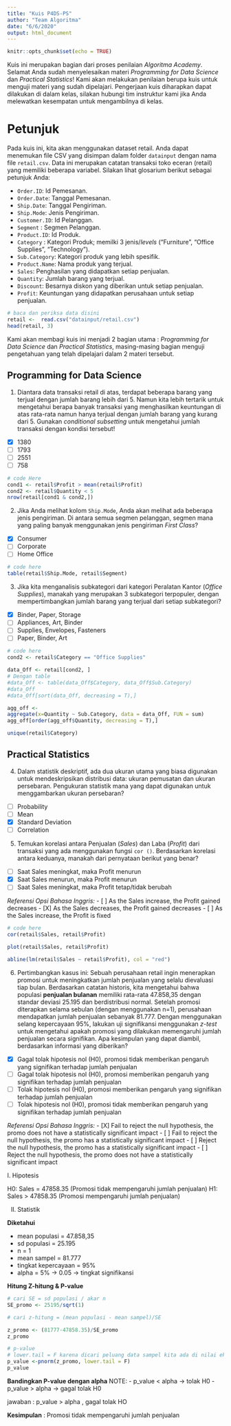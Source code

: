 ---
title: "Kuis P4DS-PS"
author: "Team Algoritma"
date: "6/6/2020"
output: html_document
---

```{r setup, include=FALSE}
knitr::opts_chunk$set(echo = TRUE)
```

Kuis ini merupakan bagian dari proses penilaian *Algoritma Academy*. Selamat Anda sudah menyelesaikan materi *Programming for Data Science* dan *Practical Statistics*! Kami akan melakukan penilaian berupa kuis untuk menguji materi yang sudah dipelajari. Pengerjaan kuis diharapkan dapat dilakukan di dalam kelas, silakan hubungi tim instruktur kami jika Anda melewatkan kesempatan untuk mengambilnya di kelas.

# Petunjuk

Pada kuis ini, kita akan menggunakan dataset retail. Anda dapat menemukan file CSV yang disimpan dalam folder `datainput` dengan nama file `retail.csv`. Data ini merupakan catatan transaksi toko eceran (retail) yang memiliki beberapa variabel. Silakan lihat glosarium berikut sebagai petunjuk Anda:

- `Order.ID`: Id Pemesanan.    
- `Order.Date`: Tanggal Pemesanan.   
- `Ship.Date`: Tanggal Pengiriman.    
- `Ship.Mode`: Jenis Pengiriman.   
- `Customer.ID`: Id Pelanggan.   
- `Segment` : Segmen Pelanggan.   
- `Product.ID`: Id Produk.    
- `Category` : Kategori Produk; memilki 3 jenis/*levels* ("Furniture", "Office Supplies", "Technology").    
- `Sub.Category`: Kategori produk yang lebih spesifik.    
- `Product.Name`: Nama produk yang terjual.    
- `Sales`: Penghasilan yang didapatkan setiap penjualan.
- `Quantity`: Jumlah barang yang terjual.    
- `Discount`: Besarnya diskon yang diberikan untuk setiap penjualan.    
- `Profit`: Keuntungan yang didapatkan perusahaan untuk setiap penjualan.    

```{r}
# baca dan periksa data disini
retail <-  read.csv("datainput/retail.csv")
head(retail, 3)
```

Kami akan membagi kuis ini menjadi 2 bagian utama : *Programming for Data Science* dan *Practical Statistics*, masing-masing bagian menguji pengetahuan yang telah dipelajari dalam 2 materi tersebut.

## Programming for Data Science

1. Diantara data transaksi retail di atas, terdapat beberapa barang yang terjual dengan jumlah barang lebih dari 5. Namun kita lebih tertarik untuk mengetahui berapa banyak transaksi yang menghasilkan keuntungan di atas rata-rata namun hanya terjual dengan jumlah barang yang kurang dari 5. Gunakan *conditional subsetting* untuk mengetahui jumlah transaksi dengan kondisi tersebut!
  - [X] 1380
  - [ ] 1793
  - [ ] 2551
  - [ ] 758
  
```{r}
# code Here
cond1 <- retail$Profit > mean(retail$Profit)
cond2 <- retail$Quantity < 5
nrow(retail[cond1 & cond2,])
```

2. Jika Anda melihat kolom `Ship.Mode`, Anda akan melihat ada beberapa jenis pengiriman. Di antara semua segmen pelanggan, segmen mana yang paling banyak menggunakan jenis pengiriman *First Class*?
  - [X] Consumer
  - [ ] Corporate
  - [ ] Home Office
  
```{r}
# code here
table(retail$Ship.Mode, retail$Segment)
```

3. Jika kita menganalisis subkategori dari kategori Peralatan Kantor (*Office Supplies*), manakah yang merupakan 3 subkategori terpopuler, dengan mempertimbangkan jumlah barang yang terjual dari setiap subkategori?
  - [X] Binder, Paper, Storage
  - [ ] Appliances, Art, Binder
  - [ ] Supplies, Envelopes, Fasteners
  - [ ] Paper, Binder, Art

  
```{r}
# code here
cond2 <- retail$Category == "Office Supplies"

data_Off <- retail[cond2, ]  
# Dengan table
#data_Off <- table(data_Off$Category, data_Off$Sub.Category)
#data_Off
#data_Off[sort(data_Off, decreasing = T),]

agg_off <- 
aggregate(x=Quantity ~ Sub.Category, data = data_Off, FUN = sum)
agg_off[order(agg_off$Quantity, decreasing = T),]
```

```{r}
unique(retail$Category)
```


## Practical Statistics

4. Dalam statistik deskriptif, ada dua ukuran utama yang biasa digunakan untuk mendeskripsikan distribusi data: ukuran pemusatan dan ukuran persebaran. Pengukuran statistik mana yang dapat digunakan untuk menggambarkan ukuran persebaran? 
  - [ ] Probability
  - [ ] Mean
  - [X] Standard Deviation
  - [ ] Correlation
  
5. Temukan korelasi antara Penjualan (*Sales*) dan Laba (*Profit*) dari transaksi yang ada menggunakan fungsi `cor ()`. Berdasarkan korelasi antara keduanya, manakah dari pernyataan berikut yang benar?
  - [ ] Saat Sales meningkat, maka Profit menurun
  - [X] Saat Sales menurun, maka Profit menurun
  - [ ] Saat Sales meningkat, maka Profit tetap/tidak berubah

*Referensi Opsi Bahasa Inggris:*
  - [ ] As the Sales increase, the Profit gained decreases
  - [X] As the Sales decreases, the Profit gained decreases
  - [ ] As the Sales increase, the Profit is fixed
  
```{r}
# code here
cor(retail$Sales, retail$Profit)
```
```{r}
plot(retail$Sales, retail$Profit)

abline(lm(retail$Sales ~ retail$Profit), col = "red")
```


6. Pertimbangkan kasus ini: Sebuah perusahaan retail ingin menerapkan promosi untuk meningkatkan jumlah penjualan yang selalu dievaluasi tiap bulan. Berdasarkan catatan historis, kita mengetahui bahwa populasi **penjualan bulanan** memiliki rata-rata 47.858,35 dengan standar deviasi 25.195 dan berdistribusi normal. Setelah promosi diterapkan selama sebulan (dengan menggunakan n=1), perusahaan mendapatkan jumlah penjualan sebanyak 81.777. Dengan menggunakan selang kepercayaan 95%, lakukan uji signifikansi menggunakan *z-test* untuk mengetahui apakah promosi yang dilakukan memengaruhi jumlah penjualan secara signifikan. Apa kesimpulan yang dapat diambil, berdasarkan informasi yang diberikan? 
  - [X] Gagal tolak hipotesis nol (H0), promosi tidak memberikan pengaruh yang signifikan terhadap jumlah penjualan
  - [ ] Gagal tolak hipotesis nol (H0), promosi memberikan pengaruh yang signifikan terhadap jumlah penjualan
  - [ ] Tolak hipotesis nol (H0), promosi memberikan pengaruh yang signifikan terhadap jumlah penjualan
  - [ ] Tolak hipotesis nol (H0), promosi tidak memberikan pengaruh yang signifikan terhadap jumlah penjualan

*Referensi Opsi Bahasa Inggris:*
  - [X] Fail to reject the null hypothesis, the promo does not have a statistically significant impact
  - [ ] Fail to reject the null hypothesis, the promo has a statistically significant impact
  - [ ] Reject the null hypothesis, the promo has a statistically significant impact 
  - [ ] Reject the null hypothesis, the promo does not have a statistically significant impact

I. Hipotesis

H0: Sales = 47858.35 (Promosi tidak mempengaruhi jumlah penjualan)
H1: Sales > 47858.35 (Promosi mempengaruhi jumlah penjualan)

II. Statistik

**Diketahui**

- mean populasi = 47.858,35
- sd populasi = 25.195
- n = 1
- mean sampel = 81.777
- tingkat kepercayaan = 95%
- alpha = 5% -> 0.05 -> tingkat signifikansi

**Hitung Z-hitung & P-value**

```{r}
# cari SE = sd populasi / akar n
SE_promo <- 25195/sqrt(1)

# cari z-hitung = (mean populasi - mean sampel)/SE

z_promo <- (81777-47858.35)/SE_promo
z_promo
```
```{r}
# p-value 
# lower.tail = F karena dicari peluang data sampel kita ada di nilai ekstrim atas (berbeda signifikan dengan kebanyakan data normal)
p_value <-pnorm(z_promo, lower.tail = F)
p_value
```
**Bandingkan P-value dengan alpha**
NOTE: 
- p_value < alpha -> tolak H0 
- p_value > alpha -> gagal tolak H0

jawaban : p_value > alpha , gagal tolak HO

**Kesimpulan** :
Promosi tidak mempengaruhi jumlah penjualan





